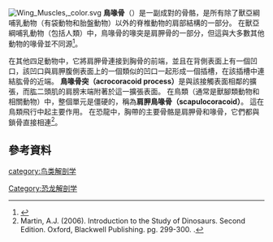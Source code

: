 [[File:Wing_Muscles,_color.svg|thumb]]
'''鳥喙骨'''（{{lang-en|coracoid}}）是一副成對的骨骼，是所有除了獸亞綱哺乳動物（有袋動物和胎盤動物）以外的脊椎動物的肩部結構的一部分。 在獸亞綱哺乳動物（包括人類）中，鳥喙骨的喙突是肩胛骨的一部分，但這與大多數其他動物的喙骨並不同源<ref name=VB>{{cite book |author=Romer, Alfred Sherwood|author2=Parsons, Thomas S.|year=1977 |title=The [[Vertebrate|Vertebrate]] Body |publisher=Holt-Saunders International |location= Philadelphia, PA|pages= 186–187|isbn= 0-03-910284-X}}</ref>。

在其他四足動物中，它將肩胛骨連接到胸骨的前端，並且在背側表面上有一個凹口，該凹口與肩胛腹側表面上的一個類似的凹口一起形成一個插槽，在該插槽中連結肱骨的近端。 '''鳥喙骨突（acrocoracoid process）'''是與該接觸表面相鄰的擴張，而肱二頭肌的肩膀末端附著於這一擴張表面。 在鳥類（通常是獸腳類動物和相關動物）中，整個單元是僵硬的，稱為'''肩胛鳥喙骨（scapulocoracoid）'''。 這在鳥類飛行中起主要作用。 在恐龍中，胸帶的主要骨骼是肩胛骨和喙骨，它們都與鎖骨直接相連<ref>Martin, A.J. (2006). Introduction to the Study of Dinosaurs. Second Edition. Oxford, Blackwell Publishing. pg. 299-300. {{ISBN|1-4051-3413-5}}.</ref>。

== 參考資料 ==
<references />
{{anatomy-stub}}

[[category:鸟类解剖学|category:鸟类解剖学]]
[[Category:恐龙解剖学|Category:恐龙解剖学]]